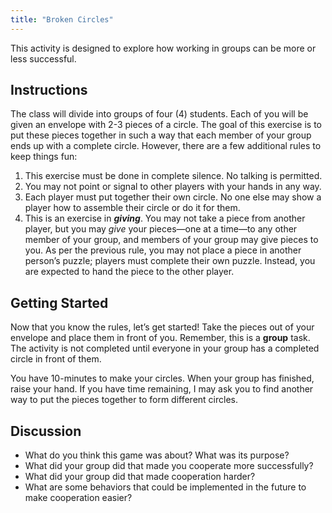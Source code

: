 ```yaml
---
title: "Broken Circles"
---
```


<!-- TODO: Perhaps we can find an article that talks about the need for collaboration or effective collaboration in data science projects and potentially look into team science protocols and ideas. -->

This activity is designed to explore how working in groups can be more or less successful.

## Instructions

The class will divide into groups of four (4) students. Each of you will be given an envelope with 2-3 pieces of a circle. The goal of this exercise is to put these pieces together in such a way that each member of your group ends up with a complete circle. However, there are a few additional rules to keep things fun:

1.  This exercise must be done in complete silence. No talking is permitted.
2.  You may not point or signal to other players with your hands in any way.
3.  Each player must put together their own circle. No one else may show a player how to assemble their circle or do it for them.
4.  This is an exercise in ***giving***. You may not take a piece from another player, but you may *give* your pieces---one at a time---to any other member of your group, and members of your group may give pieces to you. As per the previous rule, you may not place a piece in another person's puzzle; players must complete their own puzzle. Instead, you are expected to hand the piece to the other player.

## Getting Started

Now that you know the rules, let's get started! Take the pieces out of your envelope and place them in front of you. Remember, this is a **group** task. The activity is not completed until everyone in your group has a completed circle in front of them.

You have 10-minutes to make your circles. When your group has finished, raise your hand. If you have time remaining, I may ask you to find another way to put the pieces together to form different circles.

## Discussion

-   What do you think this game was about? What was its purpose?
-   What did your group did that made you cooperate more successfully?
-   What did your group did that made cooperation harder?
-   What are some behaviors that could be implemented in the future to make cooperation easier?

<!-- It is important to draw direct links between the norms and behaviors that we see because the desired behaviors we are training the students for really do need to be specific and not broad. For example. We can't just say “you need to work together”, we need to say “you work together by…” -->

<!-- We need to identify the cooperative behaviors needed for paired programming.  -->

<!-- - Not doing the task for another person  -->

<!-- - Not just giving an answer but an explanation  -->

<!-- - Providing concise sharing / description of what is being done and reasoning for why it's being done  -->

<!-- We need to identify higher levels of discourse and instruct students to engage in such. For example, they need to start by discussing a strategy and agreeing on it before moving forward or getting caught in the weeds. They shouldn't just barrel through the assignment but should think about the assignment and come up with a plan. It is important to identify the goals and behaviors of the activity when it comes to cooperation because we need the behaviors to be specific and directly relevant to the goal of the group, not broad and generic. -->

<!-- As we're thinking about equal participation training procedures, here are some norms we might want to focus on  -->

<!-- - Say your own ideas  -->

<!-- - Listen to others -->

<!-- - Give everyone a chance to talk  -->

<!-- - Ask others for their ideas  -->

<!-- - Give reasons for your ideas and discuss any and every different idea -->

<!-- When evaluating how your group is doing, think about the following questions -->

<!-- - Is everyone talking?  -->

<!-- - Are you listening to each other?  -->

<!-- - Are you asking questions?  -->

<!-- - What could you ask to find out someone's ideas?  -->

<!-- - Are you giving reasons for your ideas?  -->

<!-- - How do you ask for reasons from others? -->
